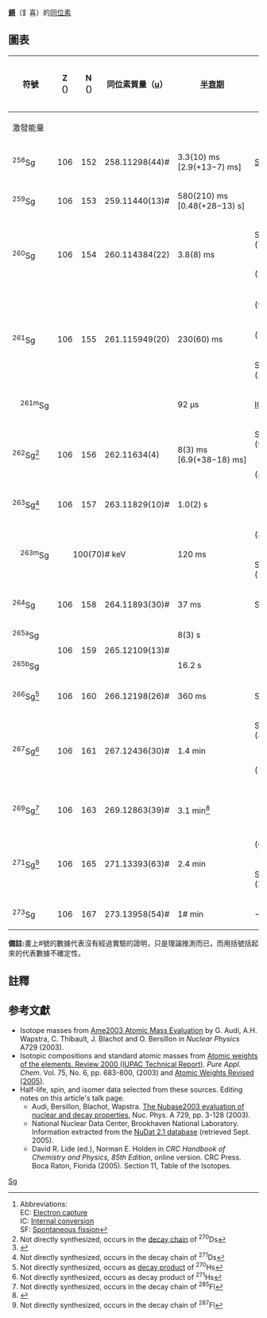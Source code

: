 {{全局僻字|𨧀|釒杜}}
{{全局僻字|𨭎|釒喜}}
{{全局僻字|𨨏|釒波}}
{{CJK-New-Char|289C0|28B4E|28A0F|ver=B}}
{{infobox element isotopes
|infobox_name=seaborgium
|symbol=Sg
|name=𨭎
|isotopes=
{{infobox element isotopes/isotopes decays | mn=269 | sym=Sg | na=syn | hl=3 <sub>[[分鐘|分鐘]]</sub>| dm= {{衰變|α}} | de=8.50(6) | tsl1=rutherfordium-265 | link1=鑪-265 | lang1=en | pn=265 | ps=Rf}}
{{infobox element isotopes/isotopes decays | mn=271 | sym=Sg | na=[[synthetic_radioisotope|syn]] | hl=2 <sub>[[分鐘|分鐘]]</sub>
|dm1=67% {{衰變|α}} | de1=8.54 | tsl1=rutherfordium-267 | link1=鑪-267 | lang1=en | pn1=267 | ps1=Rf
|dm2=33% {{衰變|SF}} | de2= | pn2= | ps2=- }}
{{infobox element isotopes/isotopes decays | mn=267 | sym=Sg | na=syn | hl=1.4 <sub>[[分鐘|分鐘]]</sub>
|dm1=17% {{衰變|α}} | de1=8.20 | tsl1=rutherfordium-263 | link1=鑪-263 | lang1=en | pn1=263 | ps1=Rf
|dm2=83% {{衰變|SF}} | de2= | pn2= | ps2=- }}
{{infobox element isotopes/isotopes decays | mn=265m | sym=Sg | na=syn | hl=16.2 <sub>[[秒|秒]]</sub> | dm= {{衰變|α}} | de=8.70 | tsl1=rutherfordium-261 | link1=鑪-261 | lang1=en | pn=261m | ps=Rf}}
{{infobox element isotopes/isotopes decays | mn=265 | sym=Sg | na=syn | hl=8.9 <sub>[[秒|秒]]</sub> | dm= {{衰變|α}} | de=8.90, 8.84, 8.76 | tsl1=rutherfordium-261 | link1=鑪-261 | lang1=en | pn=261 | ps=Rf}}

|isotopes table footnote=※同位素依半衰期長度排序
|standard atomic weight=
|conventional atomic weight=
|standard atomic weight ref={{CIAAW2016}}
}}
'''[[𨭎|𨭎]]'''（釒喜）的[[同位素|同位素]]

==圖表==
{| class="wikitable" style="font-size:95%; white-space:nowrap"
! rowspan="2" | 符號
! Z（{{Subatomic particle|link=yes|Proton}}）
! N（{{Subatomic particle|link=yes|Neutron}}）
! 同位素質量（[[原子質量單位|u]]）
! rowspan="2" | [[半衰期|半衰期]]
! rowspan="2" | [[衰變方式|衰變<br>方式]]<ref group="n">Abbreviations:<br>EC: [[Electron_capture|Electron capture]]<br>IC: [[Internal_conversion|Internal conversion]]<br>SF: [[Spontaneous_fission|Spontaneous fission]]</ref>
! rowspan="2" | [[衰变产物|衰變<br>產物]]
! rowspan="2" | [[原子核|原子核]]<br />[[自旋|自旋]]
|-
! colspan="3" | 激發能量
|-
| <sup>258</sup>Sg
| style="text-align:right" | 106
| style="text-align:right" | 152
| 258.11298(44)#
| 3.3(10) ms<br>[2.9(+13−7) ms]
| [[Spontaneous_fission|SF]]
| (various)
| 0+
|-
| <sup>259</sup>Sg
| style="text-align:right" | 106
| style="text-align:right" | 153
| 259.11440(13)#
| 580(210) ms<br>[0.48(+28−13) s]
| {{衰變|α}}
| <sup>255</sup>Rf
| 1/2+#
|-
| rowspan=2|<sup>260</sup>Sg
| rowspan=2 style="text-align:right" | 106
| rowspan=2 style="text-align:right" | 154
| rowspan=2|260.114384(22)
| rowspan=2|3.8(8) ms
| SF (74%)
| (various)
| rowspan=2|0+
|-
| {{衰變|α}} (26%)
| <sup>256</sup>Rf
|-
| rowspan=3|<sup>261</sup>Sg
| rowspan=3 style="text-align:right" | 106
| rowspan=3 style="text-align:right" | 155
| rowspan=3|261.115949(20)
| rowspan=3|230(60) ms
| {{衰變|α}} (98.1%)
| <sup>257</sup>Rf
| rowspan=3|7/2+#
|-
| {{衰變|EC}} (1.3%)
| <sup>261</sup>Db
|-
| SF (.6%)
| (various)
|-
| style="text-indent:1em" | <sup>261m</sup>Sg
| colspan="3" style="text-indent:2em" |
| 92 µs
| [[Internal_conversion|IC]]
| <sup>261</sup>Sg
|
|-
| rowspan=2|<sup>262</sup>Sg<ref group="n">Not directly synthesized, occurs in the [[decay_chain|decay chain]] of <sup>270</sup>Ds</ref>
| rowspan=2 style="text-align:right" | 106
| rowspan=2 style="text-align:right" | 156
| rowspan=2|262.11634(4)
| rowspan=2|8(3) ms<br>[6.9(+38−18) ms]
| SF (92%)
| (various)
| rowspan=2|0+
|-
| {{衰變|α}} (8%)<ref>{{cite journal |author=Dieter Ackermann |title=<sup>270</sup>Ds and Its Decay Products – Decay Properties and Experimental Masses |date=September 8, 2011 |url=http://tan11.jinr.ru/pdf/08_Sep/S_2/03_Ackermann.pdf |publisher=The 4th International Conference on the Chemistry and Physics of the Transactinide Elements, 5–11 September 2001, Sochi, Russia |access-date=2015-11-05 |archive-date=2012-04-17 |archive-url=https://web.archive.org/web/20120417025554/http://tan11.jinr.ru/pdf/08_Sep/S_2/03_Ackermann.pdf |dead-url=no }}</ref>
| <sup>258</sup>Rf
|-
| <sup>263</sup>Sg<ref group="n">Not directly synthesized, occurs in the decay chain of <sup>271</sup>Ds</ref>
| style="text-align:right" | 106
| style="text-align:right" | 157
| 263.11829(10)#
| 1.0(2) s
| {{衰變|α}}
| <sup>259</sup>Rf
| 9/2+#
|-
| rowspan=2 style="text-indent:1em" | <sup>263m</sup>Sg
| rowspan=2 colspan="3" style="text-indent:2em" | 100(70)# keV
| rowspan=2|120 ms
| {{衰變|α}} (87%)
| <sup>259</sup>Rf
| rowspan=2|3/2+#
|-
| SF (13%)
| (various)
|-
| <sup>264</sup>Sg
| style="text-align:right" | 106
| style="text-align:right" | 158
| 264.11893(30)#
| 37 ms
| SF
| (various)
| 0+
|-
| <sup>265a</sup>Sg
| rowspan=2 style="text-align:right" | 106
| rowspan=2 style="text-align:right" | 159
| rowspan=2|265.12109(13)#
| 8(3) s
| {{衰變|α}}
| <sup>261</sup>Rf
| 
|-
| <sup>265b</sup>Sg
| 16.2 s
| {{衰變|α}}
| <sup>261</sup>Rf
|
|-
| <sup>266</sup>Sg<ref group="n">Not directly synthesized, occurs as [[decay_product|decay product]] of <sup>270</sup>Hs</ref>
| style="text-align:right" | 106
| style="text-align:right" | 160
| 266.12198(26)#
| 360 ms
| SF
| (various)
| 0+
|-
| rowspan=2|<sup>267</sup>Sg<ref group="n">Not directly synthesized, occurs as decay product of <sup>271</sup>Hs</ref>
| rowspan=2 style="text-align:right" | 106
| rowspan=2 style="text-align:right" | 161
| rowspan=2|267.12436(30)#
| rowspan=2|1.4 min
| SF (83%)
| (various)
| rowspan=2|
|-
| {{衰變|α}} (17%)
| <sup>263</sup>Rf
<!-- |-
| <sup>268</sup>Sg
| style="text-align:right" | 106
| style="text-align:right" | 162
| 268.12539(50)#
| 30# s
| 0+ -->
|-
| <sup>269</sup>Sg<ref group="n">Not directly synthesized, occurs in the decay chain of <sup>285</sup>Fl</ref>
| style="text-align:right" | 106
| style="text-align:right" | 163
| 269.12863(39)#
| 3.1 min<ref>{{cite journal |author=V. K. Utyonkov |title=Synthesis of superheavy nuclei at limits of stability: <sup>239,240</sup>Pu + <sup>48</sup>Ca and <sup>249-251</sup>Cf + <sup>48</sup>Ca reactions |publisher=Super Heavy Nuclei International Symposium, Texas A & M University, College Station TX, USA |date=March 31 – April 2, 2015 |url=http://cyclotron.tamu.edu/she2015/assets/pdfs/presentations/Utyonkov_SHE_2015_TAMU.pdf |access-date=2015-11-05 |archive-date=2015-06-06 |archive-url=https://web.archive.org/web/20150606033636/http://cyclotron.tamu.edu/she2015/assets/pdfs/presentations/Utyonkov_SHE_2015_TAMU.pdf |dead-url=no }}</ref>
| {{衰變|α}}
| <sup>265</sup>Rf
|
<!-- |-
| <sup>270</sup>Sg
| style="text-align:right" | 106
| style="text-align:right" | 164
| 270.13043(60)#
| 10# min
| 0+ -->
|-
| rowspan=2|<sup>271</sup>Sg<ref group="n">Not directly synthesized, occurs in the decay chain of <sup>287</sup>Fl</ref>
| rowspan=2 style="text-align:right" | 106
| rowspan=2 style="text-align:right" | 165
| rowspan=2|271.13393(63)#
| rowspan=2|2.4 min
| {{衰變|α}} (67%)
| <sup>267</sup>Rf
| rowspan=2|
|-
| SF (33%)
| (various)
<!-- |-
| <sup>272</sup>Sg
| style="text-align:right" | 106
| style="text-align:right" | 166
| 272.13589(83)#
| 1# h
| 0+
|-
| <sup>273</sup>Sg
| style="text-align:right" | 106
| style="text-align:right" | 167
| 273.13958(54)#
| 1# min
| -->
|}

'''備註:'''畫上#號的數據代表沒有經過實驗的證明，只是理論推測而已，而用括號括起來的代表數據不確定性。
{{Isotope box | 這一個=𨭎的同位素 | 前一個=𨧀的同位素 |下一個= 𨨏的同位素 }}

== 註釋 ==
<references group="n"/>
== 参考文獻 ==
{{Reflist}}
* Isotope masses from [https://web.archive.org/web/20080923134436/http://www.nndc.bnl.gov/amdc/index.html Ame2003 Atomic Mass Evaluation] by G. Audi, A.H. Wapstra, C. Thibault, J. Blachot and O. Bersillon in ''Nuclear Physics'' A729 (2003).
* Isotopic compositions and standard atomic masses from [http://www.iupac.org/publications/pac/2003/7506/7506x0683.html Atomic weights of the elements. Review 2000 (IUPAC Technical Report)]{{Wayback|url=http://www.iupac.org/publications/pac/2003/7506/7506x0683.html |date=20110324090740 }}. ''Pure Appl. Chem.'' Vol. 75, No. 6, pp. 683-800, (2003) and [http://www.iupac.org/news/archives/2005/atomic-weights_revised05.html Atomic Weights Revised (2005)]{{Wayback|url=http://www.iupac.org/news/archives/2005/atomic-weights_revised05.html |date=20051229220327 }}.
* Half-life, spin, and isomer data selected from these sources. Editing notes on this article's talk page.
** Audi, Bersillon, Blachot, Wapstra. [http://amdc.in2p3.fr/web/nubase_en.html The Nubase2003 evaluation of nuclear and decay properties]{{Wayback|url=http://amdc.in2p3.fr/web/nubase_en.html |date=20110716114059 }}, Nuc. Phys. A 729, pp. 3-128 (2003).
** National Nuclear Data Center, Brookhaven National Laboratory. Information extracted from the [http://www.nndc.bnl.gov/nudat2/ NuDat 2.1 database]{{Wayback|url=http://www.nndc.bnl.gov/nudat2/ |date=20171230031930 }} (retrieved Sept. 2005).
** David R. Lide (ed.), Norman E. Holden in ''CRC Handbook of Chemistry and Physics, 85th Edition'', online version. CRC Press. Boca Raton, Florida (2005). Section 11, Table of the Isotopes.

{{Isotope nav}}

[[Category:各元素同位素列表|Sg]]